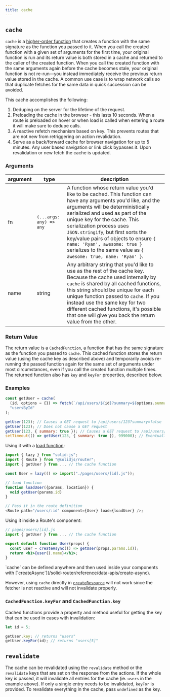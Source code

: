 ```yaml
---
title: cache
---
```


## `cache`

`cache` is a [higher-order function](https://en.wikipedia.org/wiki/Higher-order_function) that creates a function with the same signature as the function you passed to it. When you call the created function with a given set of arguments for the first time, your original function is run and its return value is both stored in a cache and returned to the caller of the created function. When you call the created function with the same arguments again before the cache becomes stale, your original function is not re-run—you instead immediately receive the previous return value stored in the cache. A common use case is to wrap network calls so that duplicate fetches for the same data in quick succession can be avoided.

This cache accomplishes the following:

1. Deduping on the server for the lifetime of the request.
2. Preloading the cache in the browser - this lasts 10 seconds.
   When a route is preloaded on hover or when load is called when entering a route it will make sure to dedupe calls.
3. A reactive refetch mechanism based on key.
   This prevents routes that are not new from retriggering on action revalidation.
4. Serve as a back/forward cache for browser navigation for up to 5 minutes.
   Any user based navigation or link click bypasses it.
   Upon revalidation or new fetch the cache is updated.

### Arguments

| argument | type | description |
| -------- | ---- | ----------- |
| fn | `(...args: any) => any` | A function whose return value you'd like to be cached. This function can have any arguments you'd like, and the arguments will be deterministically serialized and used as part of the unique key for the cache. This serialization process uses `JSON.stringify`, but first sorts the key/value pairs of objects to ensure `{ name: 'Ryan', awesome: true }` serializes to the same value as `{ awesome: true, name: 'Ryan' }`. |
| name | string | Any arbitrary string that you'd like to use as the rest of the cache key. Because the cache used internally by `cache` is shared by all cached functions, this string should be unique for each unique function passed to `cache`. If you instead use the same key for two different cached functions, it's possible that one will give you back the return value from the other. |

### Return Value

The return value is a `CachedFunction`, a function that has the same signature as the function you passed to `cache`. This cached function stores the return value (using the cache key as described above) and temporarily avoids re-running the passed function again for the same set of arguments under most circumstances, even if you call the created function multiple times. The returned function also has `key` and `keyFor` properties, described below.

### Examples


```js
const getUser = cache(
  (id, options = {}) => fetch(`/api/users/${id}?summary=${options.summary || false}`).then(r => r.json()),
  "usersById"
);

getUser(123); // Causes a GET request to /api/users/123?summary=false
getUser(123); // Does not cause a GET request
getUser(123, { summary: true }); // Causes a GET request to /api/users/123?summary=true
setTimeout(() => getUser(123, { summary: true }), 999000); // Eventually causes another GET request to /api/users/123?summary=true
```

Using it with a [load function](https://docs.solidjs.com/solid-router/reference/load-functions/load):

```js
import { lazy } from "solid-js";
import { Route } from "@solidjs/router";
import { getUser } from ... // the cache function

const User = lazy(() => import("./pages/users/[id].js"));

// load function
function loadUser({params, location}) {
  void getUser(params.id)
}

// Pass it in the route definition
<Route path="/users/:id" component={User} load={loadUser} />;
```

Using it inside a Route's component:

```jsx
// pages/users/[id].js
import { getUser } from ... // the cache function

export default function User(props) {
  const user = createAsync(() => getUser(props.params.id));
  return <h1>{user().name}</h1>;
}
```

<Callout>
  `cache` can be defined anywhere and then used inside your components with [`createAsync`](/solid-router/reference/data-apis/create-async).

However, using `cache` directly in [`createResource`](/reference/basic-reactivity/create-resource) will not work since the fetcher is not reactive and will not invalidate properly.

</Callout>

### `CachedFunction.keyFor` and `CachedFunction.key`

Cached functions provide a property and method useful for getting the key that can be used in cases with invalidation:

```ts
let id = 5;

getUser.key; // returns "users"
getUser.keyFor(id); // returns "users[5]"
```

## `revalidate`

The cache can be revalidated using the `revalidate` method or the `revalidate` keys that are set on the response from the actions.
If the whole key is passed, it will invalidate all entries for the cache (ie. `users` in the example above).
If only a single entry needs to be invalidated, `keyFor` is provided.
To revalidate everything in the cache, pass `undefined` as the key.

